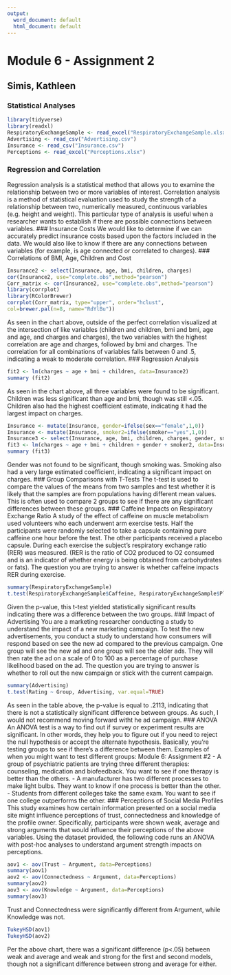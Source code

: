 ```yaml
---
output:
  word_document: default
  html_document: default
---
```

# Module 6 - Assignment 2
## Simis, Kathleen
### Statistical Analyses
```r
library(tidyverse)
library(readxl)
RespiratoryExchangeSample <- read_excel("RespiratoryExchangeSample.xlsx")
Advertising <- read_csv("Advertising.csv")
Insurance <- read_csv("Insurance.csv")
Perceptions <- read_excel("Perceptions.xlsx")
```
### Regression and Correlation
Regression analysis is a statistical method that allows you to examine the relationship between two or more variables of interest. Correlation analysis is a method of statistical evaluation used to study the strength of a relationship between two, numerically measured, continuous variables (e.g. height and weight). This particular type of analysis is useful when a researcher wants to establish if there are possible connections between variables.
### Insurance Costs
We would like to determine if we can accurately predict insurance costs based upon the factors included in the data. We would also like to know if there are any connections between variables (for example, is age connected or correlated to charges).
### Correlations of BMI, Age, Children and Cost
```r
Insurance2 <- select(Insurance, age, bmi, children, charges)
cor(Insurance2, use="complete.obs",method="pearson")
Corr_matrix <- cor(Insurance2, use="complete.obs",method="pearson")
library(corrplot)
library(RColorBrewer)
corrplot(Corr_matrix, type="upper", order="hclust",
col=brewer.pal(n=8, name="RdYlBu"))
```
As seen in the chart above, outside of the perfect correlation visualized at the intersection of like variables (children and children, bmi and bmi, age and age, and charges and charges), the two variables with the highest correlation are age and charges, followed by bmi and charges. The correlation for all combinations of variables falls between 0 and .5, indicating a weak to moderate correlation. 
### Regression Analysis
```r
fit2 <- lm(charges ~ age + bmi + children, data=Insurance2)
summary (fit2)
```
As seen in the chart above, all three variables were found to be significant. Children was less significant than age and bmi, though was still <.05. Children also had the highest coefficient estimate, indicating it had the largest impact on charges. 
```r
Insurance <- mutate(Insurance, gender=ifelse(sex=="female",1,0))
Insurance <- mutate(Insurance, smoker2=ifelse(smoker=="yes",1,0))
Insurance3 <- select(Insurance, age, bmi, children, charges, gender, smoker2)
fit3 <- lm(charges ~ age + bmi + children + gender + smoker2, data=Insurance3)
summary (fit3)
```
Gender was not found to be significant, though smoking was. Smoking also had a very large estimated coefficient, indicating a significant impact on charges. 
### Group Comparisons with T-Tests
The t-test is used to compare the values of the means from two samples and test whether it is likely that the samples are from populations having different mean values. This is often used to compare 2 groups to see if there are any significant differences between these groups.
### Caffeine Impacts on Respiratory Exchange Ratio
A study of the effect of caffeine on muscle metabolism used volunteers who each underwent arm exercise tests. Half the participants were randomly selected to take a capsule containing pure caffeine one hour before the test. The other participants received a placebo capsule. During each exercise the subject's respiratory exchange ratio (RER) was measured. (RER is the ratio of CO2 produced to O2 consumed and is an indicator of whether energy is being obtained from carbohydrates or fats). The question you are trying to answer is whether caffeine impacts RER during exercise.
```r
summary(RespiratoryExchangeSample)
t.test(RespiratoryExchangeSample$Caffeine, RespiratoryExchangeSample$Placebo)
```
Given the p-value, this t-test yielded statistically significant results indicating there was a difference between the two groups. 
### Impact of Advertising
You are a marketing researcher conducting a study to understand the impact of a new marketing campaign. To test the new advertisements, you conduct a study to understand how consumers will respond based on see the new ad compared to the previous campaign. One group will see the new ad and one group will see the older ads. They will then rate the ad on a scale of 0 to 100 as a percentage of purchase likelihood based on the ad. The question you are trying to answer is whether to roll out the new campaign or stick with the current campaign.
```r
summary(Advertising)
t.test(Rating ~ Group, Advertising, var.equal=TRUE)
```
As seen in the table above, the p-value is equal to .2113, indicating that there is not a statistically significant difference between groups. As such, I would not recommend moving forward witht he ad campaign. 
### ANOVA
An ANOVA test is a way to find out if survey or experiment results are significant. In other words, they help you to figure out if you need to reject the null hypothesis or accept the alternate hypothesis. Basically, you’re testing groups to see if there’s a difference between them. Examples of when you might want to test different groups:
Module 6: Assignment #2
- A group of psychiatric patients are trying three different therapies: counseling, medication and biofeedback. You want to see if one therapy is better than the others.
- A manufacturer has two different processes to make light bulbs. They want to know if one process is better than the other.
- Students from different colleges take the same exam. You want to see if one college outperforms the other.
### Perceptions of Social Media Profiles
This study examines how certain information presented on a social media site might influence perceptions of trust, connectedness and knowledge of the profile owner. Specifically, participants were shown weak, average and strong arguments that would influence their perceptions of the above variables. Using the dataset provided, the following code runs an ANOVA with post-hoc analyses to understand argument strength impacts on perceptions.
```r
aov1 <- aov(Trust ~ Argument, data=Perceptions)
summary(aov1)
aov2 <- aov(Connectedness ~ Argument, data=Perceptions)
summary(aov2)
aov3 <- aov(Knowledge ~ Argument, data=Perceptions)
summary(aov3)
```
Trust and Connectedness were significantly different from Argument, while Knowledge was not. 
```r
TukeyHSD(aov1)
TukeyHSD(aov2)
```
Per the above chart, there was a significant difference (p<.05) between weak and average and weak and strong for the first and second models, though not a significant difference between strong and average for either. 
